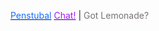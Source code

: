 [[User:Penstubal|<span style="color:blue"></span><span style="color:#1B6BF5">Penstubal</span>]] [[User talk:Penstubal|<span style="color:#A11BF5">Chat!</span>]] | <span style="color:#787274"> Got Lemonade?</span>
